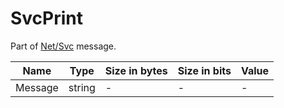 # SvcPrint

Part of [Net/Svc](../netsvc) message.

<!-- @dem-gen-begin:SvcPrint -->
| Name | Type | Size in bytes | Size in bits | Value |
| --- | --- | --- | --- | --- |
| Message | string | - | - | - |

<!-- @dem-gen-end:SvcPrint -->
